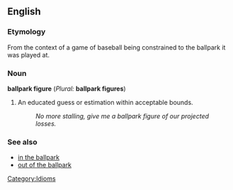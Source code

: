 ==English==
<!--===Pronunciation===-->
===Etymology===
From the context of a game of baseball being constrained to the ballpark it was played at.

===Noun===
'''ballpark figure''' (''Plural:'' '''ballpark figures''')

# An educated guess or estimation within acceptable bounds.
#: ''No more stalling, give me a ballpark figure of our projected losses.''

===See also===
*[[in the ballpark]]
*[[out of the ballpark]]

[[Category:Idioms]]